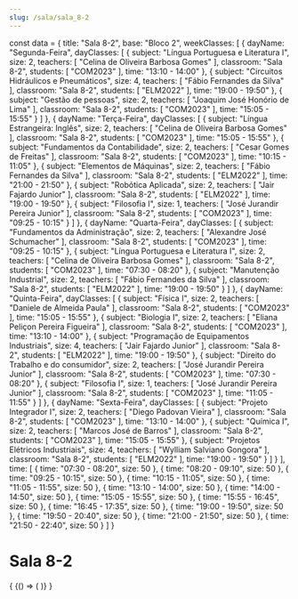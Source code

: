 ```yaml
---
slug: /sala/sala_8-2
---
```

const data = {
  title: "Sala 8-2",
  base: "Bloco 2",
  weekClasses: [
    {
      dayName: "Segunda-Feira",
      dayClasses: [
        {
          subject: "Língua Portuguesa e Literatura I",
          size: 2,
          teachers: [
            "Celina de Oliveira Barbosa Gomes"
          ],
          classroom: "Sala 8-2",
          students: [
            "COM2023"
          ],
          time: "13:10 - 14:00"
        },
        {
          subject: "Circuitos Hidráulicos e Pneumáticos",
          size: 4,
          teachers: [
            "Fábio Fernandes da Silva"
          ],
          classroom: "Sala 8-2",
          students: [
            "ELM2022"
          ],
          time: "19:00 - 19:50"
        },
        {
          subject: "Gestão de pessoas",
          size: 2,
          teachers: [
            "Joaquim José Honório de Lima"
          ],
          classroom: "Sala 8-2",
          students: [
            "COM2023"
          ],
          time: "15:05 - 15:55"
        }
      ]
    },
    {
      dayName: "Terça-Feira",
      dayClasses: [
        {
          subject: "Língua Estrangeira: Inglês",
          size: 2,
          teachers: [
            "Celina de Oliveira Barbosa Gomes"
          ],
          classroom: "Sala 8-2",
          students: [
            "COM2023"
          ],
          time: "15:05 - 15:55"
        },
        {
          subject: "Fundamentos da Contabilidade",
          size: 2,
          teachers: [
            "Cesar Gomes de Freitas"
          ],
          classroom: "Sala 8-2",
          students: [
            "COM2023"
          ],
          time: "10:15 - 11:05"
        },
        {
          subject: "Elementos de Máquinas",
          size: 2,
          teachers: [
            "Fábio Fernandes da Silva"
          ],
          classroom: "Sala 8-2",
          students: [
            "ELM2022"
          ],
          time: "21:00 - 21:50"
        },
        {
          subject: "Robótica Aplicada",
          size: 2,
          teachers: [
            "Jair Fajardo Junior"
          ],
          classroom: "Sala 8-2",
          students: [
            "ELM2022"
          ],
          time: "19:00 - 19:50"
        },
        {
          subject: "Filosofia I",
          size: 1,
          teachers: [
            "José Jurandir Pereira Junior"
          ],
          classroom: "Sala 8-2",
          students: [
            "COM2023"
          ],
          time: "09:25 - 10:15"
        }
      ]
    },
    {
      dayName: "Quarta-Feira",
      dayClasses: [
        {
          subject: "Fundamentos da Administração",
          size: 2,
          teachers: [
            "Alexandre José Schumacher"
          ],
          classroom: "Sala 8-2",
          students: [
            "COM2023"
          ],
          time: "09:25 - 10:15"
        },
        {
          subject: "Língua Portuguesa e Literatura I",
          size: 2,
          teachers: [
            "Celina de Oliveira Barbosa Gomes"
          ],
          classroom: "Sala 8-2",
          students: [
            "COM2023"
          ],
          time: "07:30 - 08:20"
        },
        {
          subject: "Manutenção Industrial",
          size: 2,
          teachers: [
            "Fábio Fernandes da Silva"
          ],
          classroom: "Sala 8-2",
          students: [
            "ELM2022"
          ],
          time: "19:00 - 19:50"
        }
      ]
    },
    {
      dayName: "Quinta-Feira",
      dayClasses: [
        {
          subject: "Física I",
          size: 2,
          teachers: [
            "Daniele de Almeida Paula"
          ],
          classroom: "Sala 8-2",
          students: [
            "COM2023"
          ],
          time: "15:05 - 15:55"
        },
        {
          subject: "Biologia I",
          size: 2,
          teachers: [
            "Eliana Peliçon Pereira Figueira"
          ],
          classroom: "Sala 8-2",
          students: [
            "COM2023"
          ],
          time: "13:10 - 14:00"
        },
        {
          subject: "Programação de Equipamentos Industriais",
          size: 4,
          teachers: [
            "Jair Fajardo Junior"
          ],
          classroom: "Sala 8-2",
          students: [
            "ELM2022"
          ],
          time: "19:00 - 19:50"
        },
        {
          subject: "Direito do Trabalho e do consumidor",
          size: 2,
          teachers: [
            "José Jurandir Pereira Junior"
          ],
          classroom: "Sala 8-2",
          students: [
            "COM2023"
          ],
          time: "07:30 - 08:20"
        },
        {
          subject: "Filosofia I",
          size: 1,
          teachers: [
            "José Jurandir Pereira Junior"
          ],
          classroom: "Sala 8-2",
          students: [
            "COM2023"
          ],
          time: "11:05 - 11:55"
        }
      ]
    },
    {
      dayName: "Sexta-Feira",
      dayClasses: [
        {
          subject: "Projeto Integrador I",
          size: 2,
          teachers: [
            "Diego Padovan Vieira"
          ],
          classroom: "Sala 8-2",
          students: [
            "COM2023"
          ],
          time: "13:10 - 14:00"
        },
        {
          subject: "Química I",
          size: 2,
          teachers: [
            "Marcos José de Barros"
          ],
          classroom: "Sala 8-2",
          students: [
            "COM2023"
          ],
          time: "15:05 - 15:55"
        },
        {
          subject: "Projetos Elétricos Industriais",
          size: 4,
          teachers: [
            "Wylliam Salviano Gongora"
          ],
          classroom: "Sala 8-2",
          students: [
            "ELM2022"
          ],
          time: "19:00 - 19:50"
        }
      ]
    }
  ],
  time: [
    {
      time: "07:30 - 08:20",
      size: 50
    },
    {
      time: "08:20 - 09:10",
      size: 50
    },
    {
      time: "09:25 - 10:15",
      size: 50
    },
    {
      time: "10:15 - 11:05",
      size: 50
    },
    {
      time: "11:05 - 11:55",
      size: 50
    },
    {
      time: "13:10 - 14:00",
      size: 50
    },
    {
      time: "14:00 - 14:50",
      size: 50
    },
    {
      time: "15:05 - 15:55",
      size: 50
    },
    {
      time: "15:55 - 16:45",
      size: 50
    },
    {
      time: "16:45 - 17:35",
      size: 50
    },
    {
      time: "19:00 - 19:50",
      size: 50
    },
    {
      time: "19:50 - 20:40",
      size: 50
    },
    {
      time: "21:00 - 21:50",
      size: 50
    },
    {
      time: "21:50 - 22:40",
      size: 50
    }
  ]
}

# Sala 8-2

<div>
  {
    <BrowserOnly>
      {() => (
        <Grid
          title={data.title}
          weekClasses={data.weekClasses}
          time={data.time}
        />
      )}
    </BrowserOnly>
  }
</div>
